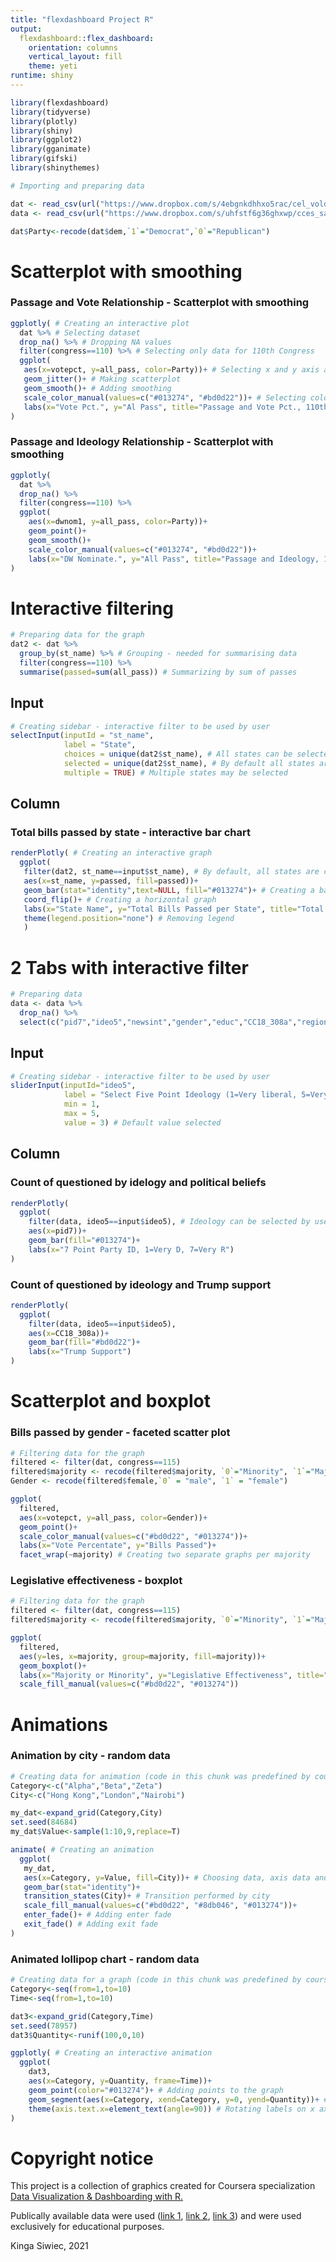 ```yaml
---
title: "flexdashboard Project R"
output: 
  flexdashboard::flex_dashboard:
    orientation: columns
    vertical_layout: fill
    theme: yeti
runtime: shiny
---
```


```r
library(flexdashboard)
library(tidyverse)
library(plotly)
library(shiny)
library(ggplot2)
library(gganimate)
library(gifski)
library(shinythemes)

# Importing and preparing data

dat <- read_csv(url("https://www.dropbox.com/s/4ebgnkdhhxo5rac/cel_volden_wiseman%20_coursera.csv?raw=1"))
data <- read_csv(url("https://www.dropbox.com/s/uhfstf6g36ghxwp/cces_sample_coursera.csv?raw=1"))

dat$Party<-recode(dat$dem,`1`="Democrat",`0`="Republican")
```

Scatterplot with smoothing {data-orientation=rows}
===================================================

### Passage and Vote Relationship - Scatterplot with smoothing

```r
ggplotly( # Creating an interactive plot
  dat %>% # Selecting dataset
  drop_na() %>% # Dropping NA values
  filter(congress==110) %>% # Selecting only data for 110th Congress
  ggplot(
   aes(x=votepct, y=all_pass, color=Party))+ # Selecting x and y axis and filling
   geom_jitter()+ # Making scatterplot
   geom_smooth()+ # Adding smoothing
   scale_color_manual(values=c("#013274", "#bd0d22"))+ # Selecting colors 
   labs(x="Vote Pct.", y="Al Pass", title="Passage and Vote Pct., 110th Congress") # Adding labels
)
```

### Passage and Ideology Relationship - Scatterplot with smoothing 

```r
ggplotly( 
  dat %>%
  drop_na() %>%
  filter(congress==110) %>%
  ggplot(
    aes(x=dwnom1, y=all_pass, color=Party))+
    geom_point()+
    geom_smooth()+
    scale_color_manual(values=c("#013274", "#bd0d22"))+
    labs(x="DW Nominate.", y="All Pass", title="Passage and Ideology, 110th Congress")
)
```

Interactive filtering
======================

```r
# Preparing data for the graph
dat2 <- dat %>% 
  group_by(st_name) %>% # Grouping - needed for summarising data
  filter(congress==110) %>%
  summarise(passed=sum(all_pass)) # Summarizing by sum of passes
```

Input{.sidebar} 
---------------------
```r
# Creating sidebar - interactive filter to be used by user
selectInput(inputId = "st_name",
            label = "State",
            choices = unique(dat2$st_name), # All states can be selected by a user
            selected = unique(dat2$st_name), # By default all states are selected
            multiple = TRUE) # Multiple states may be selected
```

Column 
-------------------

### Total bills passed by state - interactive bar chart

```r
renderPlotly( # Creating an interactive graph
  ggplot(
   filter(dat2, st_name==input$st_name), # By default, all states are chosen 
   aes(x=st_name, y=passed, fill=passed))+
   geom_bar(stat="identity",text=NULL, fill="#013274")+ # Creating a bar chart, y values are provided
   coord_flip()+ # Creating a horizontal graph
   labs(x="State Name", y="Total Bills Passed per State", title="Total Bills by State Delegations, 110th Congress")+
   theme(legend.position="none") # Removing legend
   )
```

2 Tabs with interactive filter
===============================

```r
# Preparing data
data <- data %>% 
  drop_na() %>%
  select(c("pid7","ideo5","newsint","gender","educ","CC18_308a","region")) # Selecting needed columns
```

Input{.sidebar} 
---------------------
```r
# Creating sidebar - interactive filter to be used by user
sliderInput(inputId="ideo5", 
            label = "Select Five Point Ideology (1=Very liberal, 5=Very conservative)",
            min = 1, 
            max = 5,
            value = 3) # Default value selected
```

Column{.tabset}
------------------------

### Count of questioned by idelogy and political beliefs

```r
renderPlotly(
  ggplot(
    filter(data, ideo5==input$ideo5), # Ideology can be selected by user
    aes(x=pid7))+
    geom_bar(fill="#013274")+
    labs(x="7 Point Party ID, 1=Very D, 7=Very R")
)
```

### Count of questioned by ideology and Trump support 

```r
renderPlotly(
  ggplot(
    filter(data, ideo5==input$ideo5), 
    aes(x=CC18_308a))+
    geom_bar(fill="#bd0d22")+
    labs(x="Trump Support")
)
```

Scatterplot and boxplot {data-orientation=rows}
=========

### Bills passed by gender - faceted scatter plot

```r
# Filtering data for the graph
filtered <- filter(dat, congress==115)
filtered$majority <- recode(filtered$majority, `0`="Minority", `1`="Majority")
Gender <- recode(filtered$female,`0` = "male", `1` = "female")
```

```r
ggplot(
  filtered, 
  aes(x=votepct, y=all_pass, color=Gender))+
  geom_point()+
  scale_color_manual(values=c("#bd0d22", "#013274"))+
  labs(x="Vote Percentate", y="Bills Passed")+
  facet_wrap(~majority) # Creating two separate graphs per majority
```

### Legislative effectiveness - boxplot

```r
# Filtering data for the graph
filtered <- filter(dat, congress==115)
filtered$majority <- recode(filtered$majority, `0`="Minority", `1`="Majority")
```

```r
ggplot(
  filtered, 
  aes(y=les, x=majority, group=majority, fill=majority))+
  geom_boxplot()+
  labs(x="Majority or Minority", y="Legislative Effectiveness", title="LES in the 115th Congress", fill=dat$majority)+
  scale_fill_manual(values=c("#bd0d22", "#013274"))
```

Animations {data-orientation=rows}
===================================

### Animation by city - random data

```r
# Creating data for animation (code in this chunk was predefined by course instructor)
Category<-c("Alpha","Beta","Zeta")
City<-c("Hong Kong","London","Nairobi")

my_dat<-expand_grid(Category,City)
set.seed(84684)
my_dat$Value<-sample(1:10,9,replace=T)
```

```r
animate( # Creating an animation
  ggplot(
   my_dat, 
   aes(x=Category, y=Value, fill=City))+ # Choosing data, axis data and filling
   geom_bar(stat="identity")+ 
   transition_states(City)+ # Transition performed by city
   scale_fill_manual(values=c("#bd0d22", "#8db046", "#013274"))+ 
   enter_fade()+ # Adding enter fade
   exit_fade() # Adding exit fade
)
```

### Animated lollipop chart - random data

```r
# Creating data for a graph (code in this chunk was predefined by course instructor)
Category<-seq(from=1,to=10)
Time<-seq(from=1,to=10)

dat3<-expand_grid(Category,Time)
set.seed(78957)
dat3$Quantity<-runif(100,0,10)
```

```r
ggplotly( # Creating an interactive animation
  ggplot(
    dat3, 
    aes(x=Category, y=Quantity, frame=Time))+
    geom_point(color="#013274")+ # Adding points to the graph
    geom_segment(aes(x=Category, xend=Category, y=0, yend=Quantity))+ # Adding stems to the graph
    theme(axis.text.x=element_text(angle=90)) # Rotating labels on x axis
)
```

# Copyright notice

This project is a collection of graphics created for Coursera specialization [Data Visualization & Dashboarding with R.](https://www.coursera.org/specializations/jhu-data-visualization-dashboarding-with-r) 

Publically available data were used ([link 1](https://dataverse.harvard.edu/dataset.xhtml?persistentId=doi:10.7910/DVN/WOT7O8), [ link 2](https://www.dropbox.com/s/4ebgnkdhhxo5rac/cel_volden_wiseman%20_coursera.csv?raw=1), [ link 3](https://www.dropbox.com/s/uhfstf6g36ghxwp/cces_sample_coursera.csv?raw=1)) and were used exclusively for educational purposes. 

Kinga Siwiec, 2021
